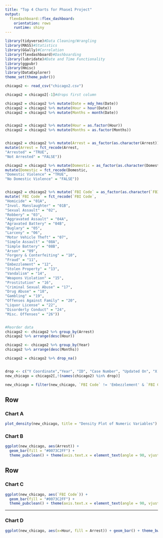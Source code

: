---
title: "Top 4 Charts for Phase1 Project"
output: 
  flexdashboard::flex_dashboard:
    orientation: rows
    runtime: shiny
---

```{r setup, include=FALSE}
library(tidyverse)#Data Cleaning/Wrangling
library(MASS)#Statistics
library(GGally)#Correlation
library(flexdashboard)#Dashboarding
library(lubridate)#Date and Time Functionality
library(ggpubr)
library(Hmisc)
library(DataExplorer)
theme_set(theme_pubr())

chicago2 <- read_csv("chicago2.csv")

chicago2 = chicago2[-1]#drops first column

chicago2 = chicago2 %>% mutate(Date = mdy_hms(Date))
chicago2 = chicago2 %>% mutate(Hour = hour(Date))
chicago2 = chicago2 %>% mutate(Months = month(Date))


chicago2 = chicago2 %>% mutate(Hour = as.factor(Hour))
chicago2 = chicago2 %>% mutate(Months = as.factor(Months))


chicago2 = chicago2 %>% mutate(Arrest = as_factor(as.character(Arrest))) %>%
mutate(Arrest = fct_recode(Arrest,
"Arrested" = "TRUE",
"Not Arrested" = "FALSE"))

chicago2 = chicago2 %>% mutate(Domestic = as_factor(as.character(Domestic))) %>%
mutate(Domestic = fct_recode(Domestic,
"Domestic Violence" = "TRUE",
"No Domestic Violence" = "FALSE"))


chicago2 = chicago2 %>% mutate(`FBI Code` = as_factor(as.character(`FBI Code`))) %>%
mutate(`FBI Code` = fct_recode(`FBI Code`,
"Homicide" = "01A",
"Invol. Manslaughter" = "01B",
"Sexual Assault" = "02",
"Robbery" = "03",
"Aggravated Assault" = "04A",
"Agravated Battery" = "04B",
"Buglary" = "05",
"Larceny" = "06",
"Motor Vehicle Theft" = "07",
"Simple Assault" = "08A",
"Simple Battery" = "08B",
"Arson" = "09",
"Forgery & Conterfeiting" = "10",
"Fraud" = "11",
"Embezzlement" = "12",
"Stolen Property" = "13",
"Vandalism" = "14",
"Weapons Violation" = "15",
"Prostitution" = "16",
"Criminal Sexual Abuse" = "17",
"Drug Abuse" = "18",
"Gambling" = "19",
"Offenses Against Family" = "20",
"Liquor License" = "22",
"Disorderly Conduct" = "24",
"Misc. Offenses" = "26"))


#Reorder data
chicago2 <- chicago2 %>% group_by(Arrest)
chicago2 %>% arrange(desc(Hour))

chicago2 <- chicago2 %>% group_by(Year)
chicago2 %>% arrange(desc(Months))

chicago2 = chicago2 %>% drop_na()


drop <- c("Y Coordinate","Year", "ID", "Case Number", "Updated On", "X Coordinate", "Location") # Drop these variables for insignificance
new_chicago = chicago2[,!(names(chicago2) %in% drop)]

new_chicago = filter(new_chicago, `FBI Code` != 'Embezzlement' & `FBI Code` != 'Gambling' & `FBI Code` != 'Liquor License' & `FBI Code` != 'Arson' & `FBI Code` != 'Stolen Property')
```

Row
-----------------------------------------------------------------------

### Chart A

```{r FBI Code to Count}
plot_density(new_chicago, title = "Density Plot of Numeric Variables")
```


### Chart B

```{r Arrest to Count}
ggplot(new_chicago, aes(Arrest)) +
  geom_bar(fill = "#0073C2FF") +
  theme_pubclean() + theme(axis.text.x = element_text(angle = 90, vjust= 0.5))
```


Row
-----------------------------------------------------------------------
### Chart C

```{r Ward to Arrest}
ggplot(new_chicago, aes(`FBI Code`)) +
  geom_bar(fill = "#0073C2FF") +
  theme_pubclean() + theme(axis.text.x = element_text(angle = 90, vjust= 0.5))
```


-----------------------------------------------------------------------
### Chart D
```{r Hour to Arrest}
ggplot(new_chicago, aes(x=Hour, fill = Arrest)) + geom_bar() + theme_bw()
```
